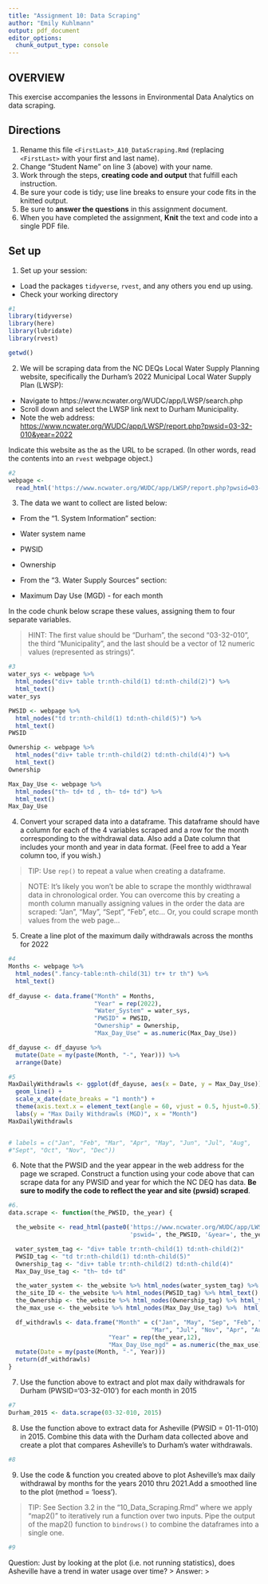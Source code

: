 ```yaml
---
title: "Assignment 10: Data Scraping"
author: "Emily Kuhlmann"
output: pdf_document
editor_options: 
  chunk_output_type: console
---
```


## OVERVIEW

This exercise accompanies the lessons in Environmental Data Analytics on data scraping. 

## Directions
1. Rename this file `<FirstLast>_A10_DataScraping.Rmd` (replacing `<FirstLast>` with your first and last name).
2. Change "Student Name" on line 3 (above) with your name.
3. Work through the steps, **creating code and output** that fulfill each instruction.
4. Be sure your code is tidy; use line breaks to ensure your code fits in the knitted output.
5. Be sure to **answer the questions** in this assignment document.
6. When you have completed the assignment, **Knit** the text and code into a single PDF file.


## Set up 
1. Set up your session:

* Load the packages `tidyverse`, `rvest`, and any others you end up using.
* Check your working directory

```r
#1 
library(tidyverse)
library(here)
library(lubridate)
library(rvest)

getwd()
```


2. We will be scraping data from the NC DEQs Local Water Supply Planning website, specifically the Durham's 2022 Municipal Local Water Supply Plan (LWSP): 
 * Navigate to https://www.ncwater.org/WUDC/app/LWSP/search.php
 * Scroll down and select the LWSP link next to Durham Municipality. 
 * Note the web address: <https://www.ncwater.org/WUDC/app/LWSP/report.php?pwsid=03-32-010&year=2022>
 
Indicate this website as the as the URL to be scraped. (In other words, read the contents into an `rvest` webpage object.)

```r
#2 
webpage <- 
  read_html('https://www.ncwater.org/WUDC/app/LWSP/report.php?pwsid=03-32-010&year=2022')
```

3. The data we want to collect are listed below:

* From the "1. System Information" section:
 * Water system name
 * PWSID
 * Ownership
 
* From the "3. Water Supply Sources" section:
 * Maximum Day Use (MGD) - for each month

In the code chunk below scrape these values, assigning them to four separate variables.

>HINT: The first value should be "Durham", the second "03-32-010", the third "Municipality", and the last should be a vector of 12 numeric values (represented as strings)".

```r
#3 
water_sys <- webpage %>% 
  html_nodes("div+ table tr:nth-child(1) td:nth-child(2)") %>% 
  html_text()
water_sys

PWSID <- webpage %>% 
  html_nodes("td tr:nth-child(1) td:nth-child(5)") %>% 
  html_text()
PWSID  

Ownership <- webpage %>% 
  html_nodes("div+ table tr:nth-child(2) td:nth-child(4)") %>% 
  html_text()
Ownership  

Max_Day_Use <- webpage %>% 
  html_nodes("th~ td+ td , th~ td+ td") %>% 
  html_text()
Max_Day_Use  
```


4. Convert your scraped data into a dataframe. This dataframe should have a column for each of the 4 variables scraped and a row for the month corresponding to the withdrawal data. Also add a Date column that includes your month and year in data format. (Feel free to add a Year column too, if you wish.)

>TIP: Use `rep()` to repeat a value when creating a dataframe.

>NOTE: It's likely you won't be able to scrape the monthly widthrawal data in chronological order. You can overcome this by creating a month column manually assigning values in the order the data are scraped: "Jan", "May", "Sept", "Feb", etc... Or, you could scrape month values from the web page...

5. Create a line plot of the maximum daily withdrawals across the months for 2022

```r
#4 
Months <- webpage %>% 
  html_nodes(".fancy-table:nth-child(31) tr+ tr th") %>% 
  html_text()
  
df_dayuse <- data.frame("Month" = Months,
                        "Year" = rep(2022), 
                        "Water_System" = water_sys,
                        "PWSID" = PWSID,
                        "Ownership" = Ownership,
                        "Max_Day_Use" = as.numeric(Max_Day_Use))

df_dayuse <- df_dayuse %>% 
  mutate(Date = my(paste(Month, "-", Year))) %>% 
  arrange(Date)

#5 
MaxDailyWithdrawls <- ggplot(df_dayuse, aes(x = Date, y = Max_Day_Use)) +
  geom_line() +
  scale_x_date(date_breaks = "1 month") +
  theme(axis.text.x = element_text(angle = 60, vjust = 0.5, hjust=0.5)) +
  labs(y = "Max Daily Withdrawls (MGD)", x = "Month")
MaxDailyWithdrawls


# labels = c("Jan", "Feb", "Mar", "Apr", "May", "Jun", "Jul", "Aug",
#"Sept", "Oct", "Nov", "Dec"))
```

6. Note that the PWSID and the year appear in the web address for the page we scraped. Construct a function using your code above that can scrape data for any PWSID and year for which the NC DEQ has data. **Be sure to modify the code to reflect the year and site (pwsid) scraped**.

```r
#6. 
data.scrape <- function(the_PWSID, the_year) {

  the_website <- read_html(paste0('https://www.ncwater.org/WUDC/app/LWSP/report.php?',
                                  'pswid=', the_PWSID, '&year=', the_year))

  water_system_tag <- "div+ table tr:nth-child(1) td:nth-child(2)"
  PWSID_tag <- "td tr:nth-child(1) td:nth-child(5)"  
  Ownership_tag <- "div+ table tr:nth-child(2) td:nth-child(4)" 
  Max_Day_Use_tag <- "th~ td+ td"

  the_water_system <- the_website %>% html_nodes(water_system_tag) %>% html_text()
  the_site_ID <- the_website %>% html_nodes(PWSID_tag) %>% html_text()
  the_Ownership <- the_website %>% html_nodes(Ownership_tag) %>% html_text()
  the_max_use <- the_website %>% html_nodes(Max_Day_Use_tag) %>%  html_text()

  df_withdrawls <- data.frame("Month" = c("Jan", "May", "Sep", "Feb", "Jun", "Oct",
                                        "Mar", "Jul", "Nov", "Apr", "Aug", "Dec"),
                            "Year" = rep(the_year,12),
                            "Max_Day_Use_mgd" = as.numeric(the_max_use)) %>% 
  mutate(Date = my(paste(Month, "-", Year)))
  return(df_withdrawls)
}


```

7. Use the function above to extract and plot max daily withdrawals for Durham (PWSID='03-32-010') for each month in 2015

```r
#7 
Durham_2015 <- data.scrape(03-32-010, 2015)

```

8. Use the function above to extract data for Asheville (PWSID = 01-11-010) in 2015. Combine this data with the Durham data collected above and create a plot that compares Asheville's to Durham's water withdrawals.

```r
#8 


```


9. Use the code & function you created above to plot Asheville's max daily withdrawal by months for the years 2010 thru 2021.Add a smoothed line to the plot (method = 'loess').

> TIP: See Section 3.2 in the "10_Data_Scraping.Rmd" where we apply "map2()" to iteratively run a function over two inputs. Pipe the output of the map2() function to `bindrows()` to combine the dataframes into a single one. 

```r
#9 


```

Question: Just by looking at the plot (i.e. not running statistics), does Asheville have a trend in water usage over time?
> Answer:
>
